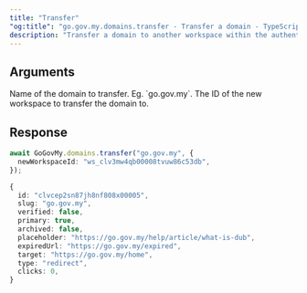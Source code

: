 ```yaml
---
title: "Transfer"
"og:title": "go.gov.my.domains.transfer - Transfer a domain - TypeScript SDK"
description: "Transfer a domain to another workspace within the authenticated account."
---
```



## Arguments

<ParamField body="slug" type="string">
  Name of the domain to transfer. Eg. `go.gov.my`.
</ParamField>

<ParamField body="newWorkspaceId" type="string">
  The ID of the new workspace to transfer the domain to.
</ParamField>

## Response

<DomainResponse />

<RequestExample>

```ts
await GoGovMy.domains.transfer("go.gov.my", {
  newWorkspaceId: "ws_clv3mw4qb00008tvuw86c53db",
});
```

</RequestExample>

<ResponseExample>

```ts
{
  id: "clvcep2sn87jh8nf808x00005",
  slug: "go.gov.my",
  verified: false,
  primary: true,
  archived: false,
  placeholder: "https://go.gov.my/help/article/what-is-dub",
  expiredUrl: "https://go.gov.my/expired",
  target: "https://go.gov.my/home",
  type: "redirect",
  clicks: 0,
}
```

</ResponseExample>
